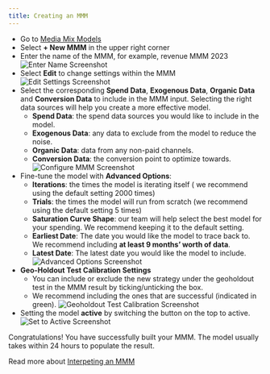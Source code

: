 ```yaml
---
title: Creating an MMM
---
```

- Go to [Media Mix Models](https://bimodal.io/mmm-options)
- Select **+ New MMM** in the upper right corner
- Enter the name of the MMM, for example, revenue MMM 2023
    ![Enter Name Screenshot](/images/OldDoc/MMMName.png)
- Select **Edit** to change settings within the MMM
![Edit Settings Screenshot](/images/OldDoc/MMMSettings.png)
- Select the corresponding **Spend Data**, **Exogenous Data**, **Organic Data** and **Conversion Data** to include in the MMM input. Selecting the right data sources will help you create a more effective model.
    - **Spend Data**: the spend data sources you would like to include in the model.
    - **Exogenous Data**: any data to exclude from the model to reduce the noise.
    - **Organic Data**: data from any non-paid channels.
    - **Conversion Data**: the conversion point to optimize towards.
![Configure MMM Screenshot](/images/OldDoc/MMMConfig.png)
- Fine-tune the model with **Advanced Options**:
    - **Iterations**: the times the model is iterating itself ( we recommend using the default setting 2000 times)
    - **Trials**: the times the model will run from scratch (we recommend using the default setting 5 times)
    - **Saturation Curve Shape**: our team will help select the best model for your spending. We recommend keeping it to the default setting.
    - **Earliest Date**: The date you would like the model to trace back to. We recommend including **at least 9 months’ worth of data**.
    - **Latest Date**: The latest date you would like the model to include.
![Advanced Options Screenshot](/images/OldDoc/MMMOptions.png)
- **Geo-Holdout Test Calibration Settings**
    - You can include or exclude the new strategy under the geoholdout test in the MMM result by ticking/unticking the box.
    - We recommend including the ones that are successful (indicated in green).
    ![Geoholdout Test Calibration Screenshot](/images/OldDoc/GeoholdoutCalibration.png)
- Setting the model **active** by switching the button on the top to active.
![Set to Active Screenshot](/images/OldDoc/MMMActive.png)

Congratulations! You have successfully built your MMM. The model usually takes within 24 hours to populate the result.

Read more about <a href="/Documentation/InterpretingMMM" target="_self">Interpeting an MMM</a>